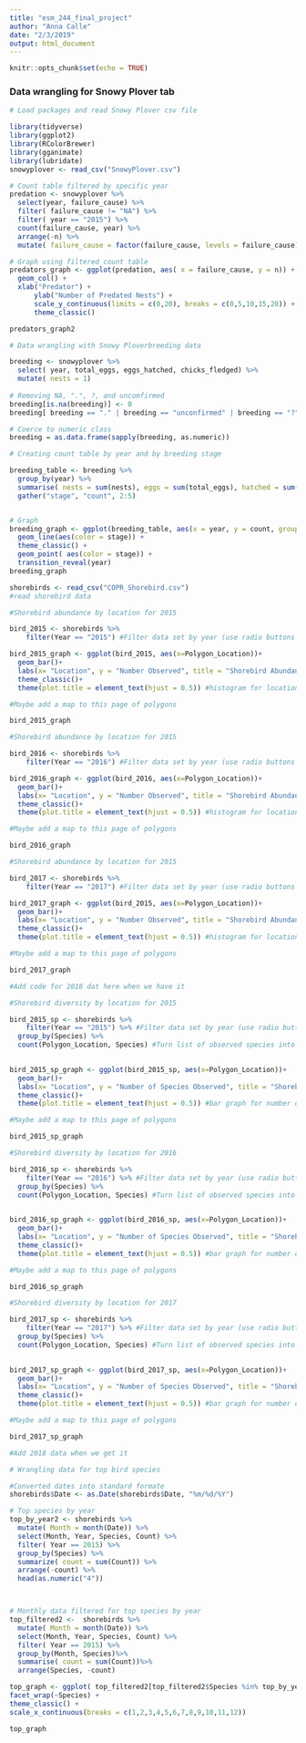 ```yaml
---
title: "esm_244_final_project"
author: "Anna Calle"
date: "2/3/2019"
output: html_document
---
```


```r
knitr::opts_chunk$set(echo = TRUE)
```

### Data wrangling for Snowy Plover tab
```r
# Load packages and read Snowy Plover csv file

library(tidyverse)
library(ggplot2)
library(RColorBrewer)
library(gganimate)
library(lubridate)
snowyplover <- read_csv("SnowyPlover.csv")

```


```r
# Count table filtered by specific year
predation <- snowyplover %>% 
  select(year, failure_cause) %>% 
  filter( failure_cause != "NA") %>%
  filter( year == "2015") %>% 
  count(failure_cause, year) %>%
  arrange(-n) %>% 
  mutate( failure_cause = factor(failure_cause, levels = failure_cause))

# Graph using filtered count table
predators_graph <- ggplot(predation, aes( x = failure_cause, y = n)) +
  geom_col() +
  xlab("Predator") +
      ylab("Number of Predated Nests") +
      scale_y_continuous(limits = c(0,20), breaks = c(0,5,10,15,20)) +
      theme_classic()

predators_graph2
```


```r
# Data wrangling with Snowy Ploverbreeding data

breeding <- snowyplover %>% 
  select( year, total_eggs, eggs_hatched, chicks_fledged) %>% 
  mutate( nests = 1)
 
# Removing NA, ".", ?, and uncomfirmed
breeding[is.na(breeding)] <- 0
breeding[ breeding == "." | breeding == "unconfirmed" | breeding == "?"] <- 0

# Coerce to numeric class
breeding = as.data.frame(sapply(breeding, as.numeric))

# Creating count table by year and by breeding stage

breeding_table <- breeding %>% 
  group_by(year) %>% 
  summarise( nests = sum(nests), eggs = sum(total_eggs), hatched = sum(eggs_hatched), fledged = sum(chicks_fledged)) %>% 
  gather("stage", "count", 2:5)


# Graph
breeding_graph <- ggplot(breeding_table, aes(x = year, y = count, group = stage)) +
  geom_line(aes(color = stage)) +
  theme_classic() +
  geom_point( aes(color = stage)) +
  transition_reveal(year)
breeding_graph

```
  

```r

shorebirds <- read_csv("COPR_Shorebird.csv")
#read shorebird data

```


```r

#Shorebird abundance by location for 2015

bird_2015 <- shorebirds %>% 
    filter(Year == "2015") #Filter data set by year (use radio buttons or drop down menu to select)

bird_2015_graph <- ggplot(bird_2015, aes(x=Polygon_Location))+
  geom_bar()+
  labs(x= "Location", y = "Number Observed", title = "Shorebird Abundance at COPR (2015)")+ 
  theme_classic()+
  theme(plot.title = element_text(hjust = 0.5)) #histogram for locations of where shorebirds were found in beach polygons

#Maybe add a map to this page of polygons

bird_2015_graph

```


```r
#Shorebird abundance by location for 2015

bird_2016 <- shorebirds %>% 
    filter(Year == "2016") #Filter data set by year (use radio buttons or drop down menu to select)

bird_2016_graph <- ggplot(bird_2016, aes(x=Polygon_Location))+
  geom_bar()+
  labs(x= "Location", y = "Number Observed", title = "Shorebird Abundance at COPR (2016)")+ 
  theme_classic()+
  theme(plot.title = element_text(hjust = 0.5)) #histogram for locations of where shorebirds were found in beach polygons

#Maybe add a map to this page of polygons

bird_2016_graph

```


```r

#Shorebird abundance by location for 2015

bird_2017 <- shorebirds %>% 
    filter(Year == "2017") #Filter data set by year (use radio buttons or drop down menu to select)

bird_2017_graph <- ggplot(bird_2015, aes(x=Polygon_Location))+
  geom_bar()+
  labs(x= "Location", y = "Number Observed", title = "Shorebird Abundance at COPR (2017)")+ 
  theme_classic()+
  theme(plot.title = element_text(hjust = 0.5)) #histogram for locations of where shorebirds were found in beach polygons

#Maybe add a map to this page of polygons

bird_2017_graph

```


```r
#Add code for 2018 dat here when we have it

```


```r
#Shorebird diversity by location for 2015

bird_2015_sp <- shorebirds %>% 
    filter(Year == "2015") %>% #Filter data set by year (use radio buttons or drop down menu to select)
  group_by(Species) %>% 
  count(Polygon_Location, Species) #Turn list of observed species into counts of how many different species observed
  

bird_2015_sp_graph <- ggplot(bird_2015_sp, aes(x=Polygon_Location))+
  geom_bar()+
  labs(x= "Location", y = "Number of Species Observed", title = "Shorebird Diversity at COPR (2015)")+ 
  theme_classic()+
  theme(plot.title = element_text(hjust = 0.5)) #bar graph for number of species found in beach polygons 

#Maybe add a map to this page of polygons

bird_2015_sp_graph

```


```r
#Shorebird diversity by location for 2016

bird_2016_sp <- shorebirds %>% 
    filter(Year == "2016") %>% #Filter data set by year (use radio buttons or drop down menu to select)
  group_by(Species) %>% 
  count(Polygon_Location, Species) #Turn list of observed species into counts of how many different species observed
  

bird_2016_sp_graph <- ggplot(bird_2016_sp, aes(x=Polygon_Location))+
  geom_bar()+
  labs(x= "Location", y = "Number of Species Observed", title = "Shorebird Diversity at COPR (2016)")+ 
  theme_classic()+
  theme(plot.title = element_text(hjust = 0.5)) #bar graph for number of species found in beach polygons 

#Maybe add a map to this page of polygons

bird_2016_sp_graph

```


```r
#Shorebird diversity by location for 2017

bird_2017_sp <- shorebirds %>% 
    filter(Year == "2017") %>% #Filter data set by year (use radio buttons or drop down menu to select)
  group_by(Species) %>% 
  count(Polygon_Location, Species) #Turn list of observed species into counts of how many different species observed
  

bird_2017_sp_graph <- ggplot(bird_2017_sp, aes(x=Polygon_Location))+
  geom_bar()+
  labs(x= "Location", y = "Number of Species Observed", title = "Shorebird Diversity at COPR (2017)")+ 
  theme_classic()+
  theme(plot.title = element_text(hjust = 0.5)) #bar graph for number of species found in beach polygons 

#Maybe add a map to this page of polygons

bird_2017_sp_graph

```


```r
#Add 2018 data when we get it
```

```r
# Wrangling data for top bird species

#Converted dates into standard formate
shorebirds$Date <- as.Date(shorebirds$Date, "%m/%d/%Y")

# Top species by year
top_by_year2 <- shorebirds %>%
  mutate( Month = month(Date)) %>%
  select(Month, Year, Species, Count) %>% 
  filter( Year == 2015) %>% 
  group_by(Species) %>% 
  summarize( count = sum(Count)) %>% 
  arrange(-count) %>% 
  head(as.numeric("4"))



# Monthly data filtered for top species by year
top_filtered2 <-  shorebirds %>%
  mutate( Month = month(Date)) %>%
  select(Month, Year, Species, Count) %>% 
  filter( Year == 2015) %>% 
  group_by(Month, Species)%>%
  summarise( count = sum(Count))%>% 
  arrange(Species, -count)

top_graph <- ggplot( top_filtered2[top_filtered2$Species %in% top_by_year2$Species,], aes( x = Month, y = count)) + geom_col() + 
facet_wrap(~Species) +
theme_classic() +
scale_x_continuous(breaks = c(1,2,3,4,5,6,7,8,9,10,11,12))

top_graph

```

